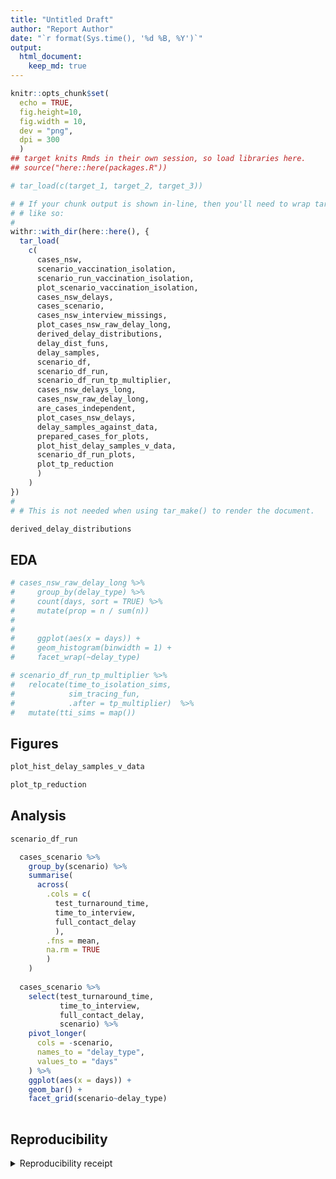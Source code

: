 ```yaml
---
title: "Untitled Draft"
author: "Report Author"
date: "`r format(Sys.time(), '%d %B, %Y')`"
output: 
  html_document:
    keep_md: true
---
```


```r
knitr::opts_chunk$set(
  echo = TRUE,
  fig.height=10,
  fig.width = 10,
  dev = "png",
  dpi = 300
  )
## target knits Rmds in their own session, so load libraries here.
## source("here::here(packages.R"))
```

```r
# tar_load(c(target_1, target_2, target_3))

# # If your chunk output is shown in-line, then you'll need to wrap tar_load()
# # like so:
# 
withr::with_dir(here::here(), {
  tar_load(
    c(
      cases_nsw,
      scenario_vaccination_isolation,
      scenario_run_vaccination_isolation,
      plot_scenario_vaccination_isolation,
      cases_nsw_delays,
      cases_scenario,
      cases_nsw_interview_missings,
      plot_cases_nsw_raw_delay_long,
      derived_delay_distributions,
      delay_dist_funs,
      delay_samples,
      scenario_df,
      scenario_df_run,
      scenario_df_run_tp_multiplier,
      cases_nsw_delays_long,
      cases_nsw_raw_delay_long,
      are_cases_independent,
      plot_cases_nsw_delays,
      delay_samples_against_data,
      prepared_cases_for_plots,
      plot_hist_delay_samples_v_data,
      scenario_df_run_plots,
      plot_tp_reduction
      )
    )
})
# 
# # This is not needed when using tar_make() to render the document.
```


```r
derived_delay_distributions
```


## EDA

```r
# cases_nsw_raw_delay_long %>% 
#     group_by(delay_type) %>% 
#     count(days, sort = TRUE) %>% 
#     mutate(prop = n / sum(n))
#   
#   
#     ggplot(aes(x = days)) + 
#     geom_histogram(binwidth = 1) + 
#     facet_wrap(~delay_type)
```


```r
# scenario_df_run_tp_multiplier %>% 
#   relocate(time_to_isolation_sims,
#            sim_tracing_fun,
#            .after = tp_multiplier)  %>% 
#   mutate(tti_sims = map())
```

## Figures

```r
plot_hist_delay_samples_v_data
```

```r
plot_tp_reduction
```



## Analysis

```r
scenario_df_run 
```

```r

  cases_scenario %>% 
    group_by(scenario) %>% 
    summarise(
      across(
        .cols = c(
          test_turnaround_time,
          time_to_interview,
          full_contact_delay
          ),
        .fns = mean,
        na.rm = TRUE
        )
    )
  
  cases_scenario %>% 
    select(test_turnaround_time,
           time_to_interview,
           full_contact_delay,
           scenario) %>% 
    pivot_longer(
      cols = -scenario,
      names_to = "delay_type",
      values_to = "days"
    ) %>% 
    ggplot(aes(x = days)) +
    geom_bar() + 
    facet_grid(scenario~delay_type)
  
```



## Reproducibility

<details><summary>Reproducibility receipt</summary>

```r
## datetime
Sys.time()

## repository
if(requireNamespace('git2r', quietly = TRUE)) {
  git2r::repository()
} else {
  c(
    system2("git", args = c("log", "--name-status", "-1"), stdout = TRUE),
    system2("git", args = c("remote", "-v"), stdout = TRUE)
  )
}

## session info
sessionInfo()
```

</details>
